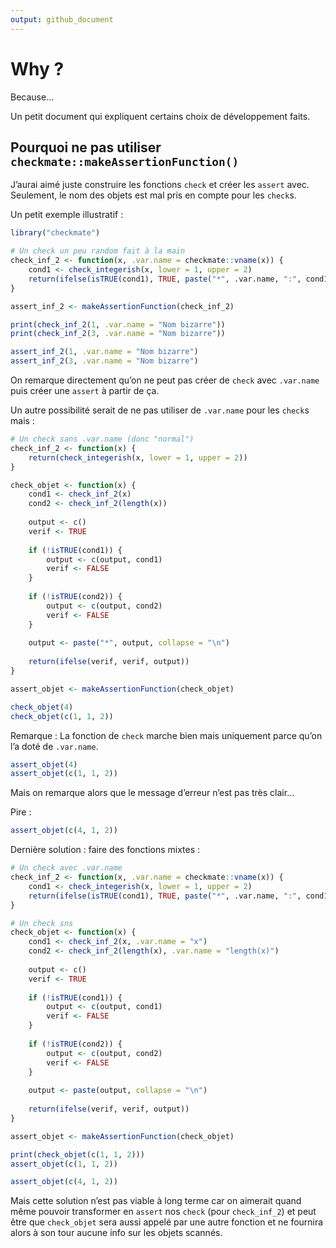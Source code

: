 ```yaml
---
output: github_document
---
```


# Why ?

Because...

Un petit document qui expliquent certains choix de développement faits.



## Pourquoi ne pas utiliser `checkmate::makeAssertionFunction()`

J'aurai aimé juste construire les fonctions `check` et créer les `assert` avec. Seulement, le nom des objets est mal pris en compte pour les `check`s.

Un petit exemple illustratif :

```r
library("checkmate")
```

```r
# Un check un peu random fait à la main
check_inf_2 <- function(x, .var.name = checkmate::vname(x)) {
    cond1 <- check_integerish(x, lower = 1, upper = 2)
    return(ifelse(isTRUE(cond1), TRUE, paste("*", .var.name, ":", cond1)))
}

assert_inf_2 <- makeAssertionFunction(check_inf_2)

print(check_inf_2(1, .var.name = "Nom bizarre"))
print(check_inf_2(3, .var.name = "Nom bizarre"))

assert_inf_2(1, .var.name = "Nom bizarre")
assert_inf_2(3, .var.name = "Nom bizarre")
```

On remarque directement qu'on ne peut pas créer de `check` avec `.var.name` puis créer une `assert` à partir de ça.

Un autre possibilité serait de ne pas utiliser de `.var.name` pour les `check`s mais :

```r
# Un check sans .var.name (donc "normal")
check_inf_2 <- function(x) {
    return(check_integerish(x, lower = 1, upper = 2))
}

check_objet <- function(x) {
    cond1 <- check_inf_2(x)
    cond2 <- check_inf_2(length(x))
    
    output <- c()
    verif <- TRUE
    
    if (!isTRUE(cond1)) {
        output <- c(output, cond1)
        verif <- FALSE
    }
    
    if (!isTRUE(cond2)) {
        output <- c(output, cond2)
        verif <- FALSE
    }
    
    output <- paste("*", output, collapse = "\n")
    
    return(ifelse(verif, verif, output))
}

assert_objet <- makeAssertionFunction(check_objet)
```

```r
check_objet(4)
check_objet(c(1, 1, 2))
```

Remarque :
La fonction de `check` marche bien mais uniquement parce qu'on l'a doté de `.var.name`.

```r
assert_objet(4)
assert_objet(c(1, 1, 2))
```

Mais on remarque alors que le message d'erreur n'est pas très clair...

Pire :

```r
assert_objet(c(4, 1, 2))
```

Dernière solution : faire des fonctions mixtes :

```r
# Un check avec .var.name
check_inf_2 <- function(x, .var.name = checkmate::vname(x)) {
    cond1 <- check_integerish(x, lower = 1, upper = 2)
    return(ifelse(isTRUE(cond1), TRUE, paste("*", .var.name, ":", cond1)))
}

# Un check sns
check_objet <- function(x) {
    cond1 <- check_inf_2(x, .var.name = "x")
    cond2 <- check_inf_2(length(x), .var.name = "length(x)")
    
    output <- c()
    verif <- TRUE
    
    if (!isTRUE(cond1)) {
        output <- c(output, cond1)
        verif <- FALSE
    }
    
    if (!isTRUE(cond2)) {
        output <- c(output, cond2)
        verif <- FALSE
    }
    
    output <- paste(output, collapse = "\n")
    
    return(ifelse(verif, verif, output))
}

assert_objet <- makeAssertionFunction(check_objet)
```

```r
print(check_objet(c(1, 1, 2)))
assert_objet(c(1, 1, 2))

assert_objet(c(4, 1, 2))
```

Mais cette solution n'est pas viable à long terme car on aimerait quand même pouvoir transformer en `assert` nos `check` (pour `check_inf_2`) et peut être que `check_objet` sera aussi appelé par une autre fonction et ne fournira alors à son tour aucune info sur les objets scannés.

